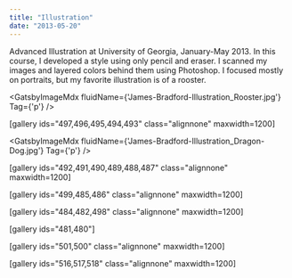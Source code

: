 ```yaml
---
title: "Illustration"
date: "2013-05-20"
---
```



Advanced Illustration at University of Georgia, January-May 2013. In this course, I developed a style using only pencil and eraser. I scanned my images and layered colors behind them using Photoshop. I focused mostly on portraits, but my favorite illustration is of a rooster.

<GatsbyImageMdx fluidName={'James-Bradford-Illustration_Rooster.jpg'} Tag={'p'} />

\[gallery ids="497,496,495,494,493" class="alignnone" maxwidth=1200\]

<GatsbyImageMdx fluidName={'James-Bradford-Illustration_Dragon-Dog.jpg'} Tag={'p'} />

\[gallery ids="492,491,490,489,488,487" class="alignnone" maxwidth=1200\]

\[gallery ids="499,485,486" class="alignnone" maxwidth=1200\]

\[gallery ids="484,482,498" class="alignnone" maxwidth=1200\]

\[gallery ids="481,480"\]

\[gallery ids="501,500" class="alignnone" maxwidth=1200\]

\[gallery ids="516,517,518" class="alignnone" maxwidth=1200\]
